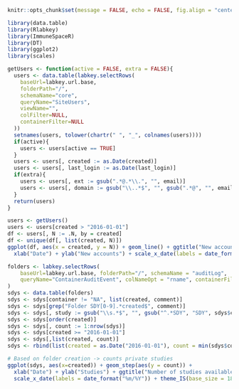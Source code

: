 ```r
knitr::opts_chunk$set(message = FALSE, echo = FALSE, fig.align = "center", fig.width = 12)
```
```r
library(data.table)
library(Rlabkey)
library(ImmuneSpaceR)
library(DT)
library(ggplot2)
library(scales)
```

```r
getUsers <- function(active = FALSE, extra = FALSE){
  users <- data.table(labkey.selectRows(
    baseUrl=labkey.url.base,
    folderPath="/",
    schemaName="core",
    queryName="SiteUsers",
    viewName="",
    colFilter=NULL,
    containerFilter=NULL
  ))
  setnames(users, tolower(chartr(" ", "_", colnames(users))))
  if(active){
    users <- users[active == TRUE]
  }
  users <- users[, created := as.Date(created)]
  users <- users[, last_login := as.Date(last_login)]
  if(extra){
    users <- users[, ext := gsub(".*@.*\\.", "", email)]
    users <- users[, domain := gsub("\\..*$", "", gsub(".*@", "", email))]
  }
  return(users)
}
```
```r
users <- getUsers()
users <- users[created > "2016-01-01"]
df <- users[, N := .N, by = created]
df <- unique(df[, list(created, N)])
ggplot(df, aes(x = created, y = N)) + geom_line() + ggtitle("New accounts over time") + 
  xlab("Date") + ylab("New accounts") + scale_x_date(labels = date_format("%m/%Y")) + theme_IS(base_size = 18)
```

```r
folders <- labkey.selectRows(
    baseUrl=labkey.url.base, folderPath="/", schemaName = "auditLog",
    queryName="ContainerAuditEvent", colNameOpt = "rname", containerFilter = "AllFolders"
)
sdys <- data.table(folders)
sdys <- sdys[container != "NA", list(created, comment)]
sdys <- sdys[grep("Folder SDY[0-9].*created$", comment)]
sdys <- sdys[, study := gsub("\\s.*$", "", gsub("^.*SDY", "SDY", sdys$comment))]
sdys <- sdys[order(created)]
sdys <- sdys[, count := 1:nrow(sdys)]
sdys <- sdys[created >= "2016-01-01"]
sdys <- sdys[,list(created, count)]
sdys <- rbind(list(created = as.Date("2016-01-01"), count = min(sdys$count)), sdys, list(created = Sys.Date(), count = max(sdys$count)))

# Based on folder creation -> counts private studies
ggplot(sdys, aes(x=created)) + geom_step(aes(y = count)) +
  xlab("Date") + ylab("Studies") + ggtitle("Number of studies available") +
  scale_x_date(labels = date_format("%m/%Y")) + theme_IS(base_size = 18)
```


